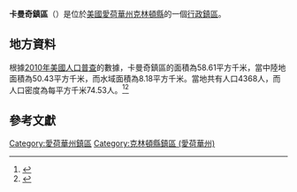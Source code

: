 {{noteTA
|G1=USState
|G2=地名
|G3=Unit
}}
{{Infobox settlement
|official_name            = 卡曼奇鎮區
|native_name = Camanche Township
|settlement_type          = [[行政鎮區|行政鎮區]]
|image_skyline            = 
|imagesize                = 
|image_map                = Map highlighting Camanche Township, Clinton County, Iowa.svg
|mapsize                  = 250px
|pushpin_map  =USA Iowa
|pushpin_label = 卡曼奇鎮區
|pushpin_label_position   = top
|pushpin_map_caption      = 卡曼奇鎮區在愛荷華州的位置
|subdivision_type         = [[世界政區索引|國家]]
|subdivision_type1        = [[美国州份|州份]]
|subdivision_type2        = [[愛荷華州行政区划|縣]]
|subdivision_name         = [[美国|美国]]
|subdivision_name1        = [[愛荷華州|愛荷華州]]
|subdivision_name2        = [[克林頓縣_(愛荷華州)|克林頓縣]]
|elevation_ft             = 630
|elevation_m              = 192
|timezone                 = [[北美中部時區|北美中部時區]]
|area_total_km2           = 58.61
|area_land_km2            = 50.43
|area_water_km2           = 8.18
|area_total_sq_mi         = 
|area_land_sq_mi          = 
|area_water_sq_mi         = 
|population_as_of         = [[2010年美國人口普查|2010]]
|population_footnotes     = 
|population_total         = 4368
|population_density_km2   = auto
|population_density_sq_mi = auto
|utc_offset               = -6
|coordinates              = {{coord|41|40|43|N|90|18|02|W|type:city_region:US-AL_source:GNS-enwiki|display=inline,title}}
| coor_pinpoint           = 
| coordinates_footnotes   = 
|timezone_DST             = CDT
|utc_offset_DST           = -5
|postal_code_type         = [[美國郵區編號|郵區編號]]
|postal_code              = 
|area_code                = {{link-en|电话区号563|Area code 563|563}}
|blank_name = [[地名信息系统|GNIS ID]]
|blank_info = 467523
}}
'''卡曼奇鎮區'''（{{lang-en|Camanche Township}}）是位於[[美國|美國]][[愛荷華州|愛荷華州]][[克林頓縣_(愛荷華州)|克林頓縣]]的一個[[行政鎮區|行政鎮區]]。

== 地方資料 ==
根據[[2010年美國人口普查|2010年美國人口普查]]的數據，卡曼奇鎮區的面積為58.61平方千米，當中陸地面積為50.43平方千米，而水域面積為8.18平方千米。當地共有人口4368人，而人口密度為每平方千米74.53人。<ref name="GR8">{{cite web|url=http://factfinder2.census.gov|publisher=[[美国人口调查局|美国人口调查局]]|accessdate=2011-05-14|title=American FactFinder|archive-date=2013-09-11|archive-url=https://web.archive.org/web/20130911234518/http://factfinder2.census.gov/|dead-url=no}}</ref><ref>{{cite web|url=https://www.citypopulation.de/en/usa/iowa/admin/|title=USA: Iowa (Counties and Townships) - City Population}}</ref>

== 參考文獻 ==
{{reflist}}

{{克林頓縣 (愛荷華州)}}

{{DEFAULTSORT:Camanche Township}}
[[Category:愛荷華州鎮區|Category:愛荷華州鎮區]]
[[Category:克林頓縣鎮區_(愛荷華州)|Category:克林頓縣鎮區 (愛荷華州)]]

{{Iowa-geo-stub}}